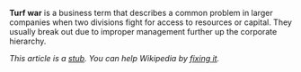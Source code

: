 '''Turf war''' is a business term that describes a common problem in larger companies when two divisions fight for access to resources or capital. They usually break out due to improper management further up the corporate hierarchy.

''This article is a [[Wikipedia:The perfect stub article|stub]]. You can help Wikipedia by [[Wikipedia:Find or fix a stub|fixing it]].''